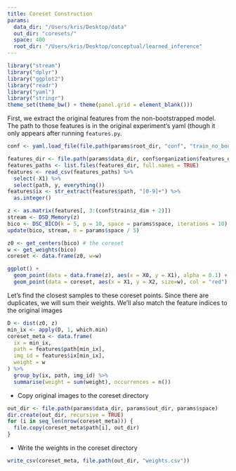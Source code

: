 ```yaml
---
title: Coreset Construction
params:
  data_dir: "/Users/kris/Desktop/data"
  out_dir: "coresets/"
  space: 400
  root_dir: "/Users/kris/Desktop/conceptual/learned_inference"
---
```


```r
library("stream")
library("dplyr")
library("ggplot2")
library("readr")
library("yaml")
library("stringr")
theme_set(theme_bw() + theme(panel.grid = element_blank()))
```

First, we extract the original features from the non-bootstrapped model. The
path to those features is in the original experiment's yaml (though it only
appears after running `features.py`.

```r
conf <- yaml.load_file(file.path(params$root_dir, "conf", "train_no_boot.yaml"))

features_dir <- file.path(params$data_dir, conf$organization$features_dir)
features_paths <- list.files(features_dir, full.names = TRUE)
features <- read_csv(features_paths) %>%
  select(-X1) %>%
  select(path, y, everything())
features$ix <- str_extract(features$path, "[0-9]+") %>%
  as.integer()

z <- as.matrix(features[, 3:(conf$train$z_dim + 2)])
stream <- DSD_Memory(z)
bico <- DSC_BICO(k = 5, p = 10, space = params$space, iterations = 10)
update(bico, stream, n = params$space / 5)

z0 <- get_centers(bico) # the coreset
w <- get_weights(bico)
coreset <- data.frame(z0, w=w)

ggplot() +
  geom_point(data = data.frame(z), aes(x = X0, y = X1), alpha = 0.1) +
  geom_point(data = coreset, aes(x = X1, y = X2, size=w), col = "red")
```

Let's find the closest samples to these coreset points. Since there are
duplicates, we will sum their weights. We'll also match the feature indices to
the original images

```r
D <- dist(z0, z)
min_ix <- apply(D, 1, which.min)
coreset_meta <- data.frame(
  ix = min_ix,
  path = features$path[min_ix],
  img_id = features$ix[min_ix],
  weight = w
) %>%
  group_by(ix, path, img_id) %>%
  summarise(weight = sum(weight), occurrences = n())
```

* Copy original images to the coreset directory

```r
out_dir <- file.path(params$data_dir, params$out_dir, params$space)
dir.create(out_dir, recursive = TRUE)
for (i in seq_len(nrow(coreset_meta))) {
  file.copy(coreset_meta$path[i], out_dir)
}
```

* Write the weights in the coreset directory

```r
write_csv(coreset_meta, file.path(out_dir, "weights.csv"))
```
